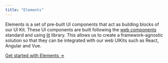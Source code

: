```yaml
---
title: "Elements"
---
```


Elements is a set of pre-built UI components that act as building blocks of our UI Kit. These UI components are built following the [web components](https://developer.mozilla.org/en-US/docs/Web/API/Web_components) standard and using [lit](https://lit.dev/) library. This allows us to create a framework-agnostic solution so that they can be integrated with our web UIKits such as React, Angular and Vue.

[Get started with Elements ->](/web-elements/avatar)
